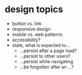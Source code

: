# design topics

* button vs. link
* responsive design
* mobile vs. web patterns
* accessibility?
* state, what is expected to...
    * ...persist after a page load?
    * ...persist to other users?
    * ...persist while navigating
    * ...be forgotten after an ...?
